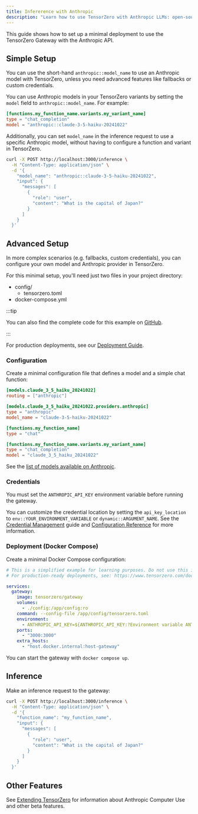 ```yaml
---
title: Infererence with Anthropic
description: "Learn how to use TensorZero with Anthropic LLMs: open-source gateway, observability, optimization, evaluations, and experimentation."
---
```



This guide shows how to set up a minimal deployment to use the TensorZero Gateway with the Anthropic API.

## Simple Setup

You can use the short-hand `anthropic::model_name` to use an Anthropic model with TensorZero, unless you need advanced features like fallbacks or custom credentials.

You can use Anthropic models in your TensorZero variants by setting the `model` field to `anthropic::model_name`.
For example:

```toml {3}
[functions.my_function_name.variants.my_variant_name]
type = "chat_completion"
model = "anthropic::claude-3-5-haiku-20241022"
```

Additionally, you can set `model_name` in the inference request to use a specific Anthropic model, without having to configure a function and variant in TensorZero.

```bash {4}
curl -X POST http://localhost:3000/inference \
  -H "Content-Type: application/json" \
  -d '{
    "model_name": "anthropic::claude-3-5-haiku-20241022",
    "input": {
      "messages": [
        {
          "role": "user",
          "content": "What is the capital of Japan?"
        }
      ]
    }
  }'
```

## Advanced Setup

In more complex scenarios (e.g. fallbacks, custom credentials), you can configure your own model and Anthropic provider in TensorZero.

For this minimal setup, you'll need just two files in your project directory:

<FileTree>

- config/
  - tensorzero.toml
- docker-compose.yml

</FileTree>

:::tip

You can also find the complete code for this example on [GitHub](https://github.com/tensorzero/tensorzero/tree/main/examples/guides/providers/anthropic).

:::

For production deployments, see our [Deployment Guide](/docs/gateway/deployment/).

### Configuration

Create a minimal configuration file that defines a model and a simple chat function:

```toml title="config/tensorzero.toml"
[models.claude_3_5_haiku_20241022]
routing = ["anthropic"]

[models.claude_3_5_haiku_20241022.providers.anthropic]
type = "anthropic"
model_name = "claude-3-5-haiku-20241022"

[functions.my_function_name]
type = "chat"

[functions.my_function_name.variants.my_variant_name]
type = "chat_completion"
model = "claude_3_5_haiku_20241022"
```

See the [list of models available on Anthropic](https://docs.anthropic.com/en/docs/about-claude/models).

### Credentials

You must set the `ANTHROPIC_API_KEY` environment variable before running the gateway.

You can customize the credential location by setting the `api_key_location` to `env::YOUR_ENVIRONMENT_VARIABLE` or `dynamic::ARGUMENT_NAME`.
See the [Credential Management](/docs/gateway/guides/credential-management/) guide and [Configuration Reference](/docs/gateway/configuration-reference/) for more information.

### Deployment (Docker Compose)

Create a minimal Docker Compose configuration:

```yaml title="docker-compose.yml"
# This is a simplified example for learning purposes. Do not use this in production.
# For production-ready deployments, see: https://www.tensorzero.com/docs/gateway/deployment

services:
  gateway:
    image: tensorzero/gateway
    volumes:
      - ./config:/app/config:ro
    command: --config-file /app/config/tensorzero.toml
    environment:
      - ANTHROPIC_API_KEY=${ANTHROPIC_API_KEY:?Environment variable ANTHROPIC_API_KEY must be set.}
    ports:
      - "3000:3000"
    extra_hosts:
      - "host.docker.internal:host-gateway"
```

You can start the gateway with `docker compose up`.

## Inference

Make an inference request to the gateway:

```bash
curl -X POST http://localhost:3000/inference \
  -H "Content-Type: application/json" \
  -d '{
    "function_name": "my_function_name",
    "input": {
      "messages": [
        {
          "role": "user",
          "content": "What is the capital of Japan?"
        }
      ]
    }
  }'
```

## Other Features

See [Extending TensorZero](/docs/gateway/guides/extending-tensorzero/) for information about Anthropic Computer Use and other beta features.
